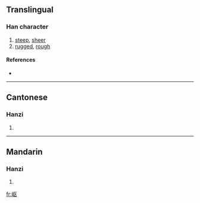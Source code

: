 {{also|嶇}}
==Translingual==

===Han character===
{{Han char|rn=46|rad=山|as=04|sn=7|four=|canj=山尸大 (USK)}}

# [[steep]], [[sheer]]
# [[rugged]], [[rough]]

====References====
* {{Han ref|kx=0308.331|hdz=10762.140|uh=5C96|ud=23702}}

----

==Cantonese==

===Hanzi===
{{yue-hanzi|jyut=|y=keui1|tra=嶇}}

# {{defn|Cantonese}}

----

==Mandarin==

===Hanzi===
{{cmn-hanzi|tra=嶇|pin=[[qū]] ([[qu1]])|wg=ch'ü<sup>1</sup>}}

# {{defn|Mandarin}}

[[fr:岖]]
